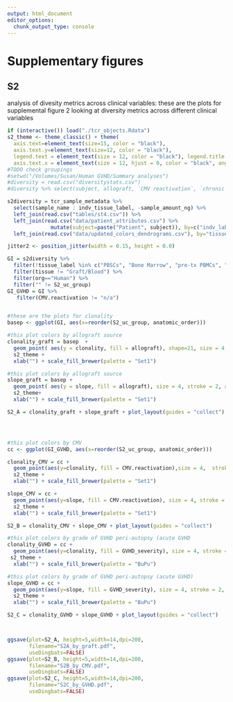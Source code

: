 ```yaml
---
output: html_document
editor_options: 
  chunk_output_type: console
---
```


# Supplementary figures
## S2

analysis of divesity metrics across clinical variables: these are the plots for supplemental figure 2 looking at diversity metrics across different clinical variables

```R
if (interactive()) load("./tcr_objects.Rdata")
s2_theme <- theme_classic() + theme(
  axis.text=element_text(size=15, color = "black"),
  axis.text.y=element_text(size=12, color = "black"),
  legend.text = element_text(size = 12, color = "black"), legend.title = element_text(size = 15, color = "black"), axis.title = element_text(size = 15, color = "black", face = "bold"),
  axis.text.x = element_text(size = 12, hjust = 0, color = "black", angle = -30))
#TODO check groupings
#setwd("/Volumes/Susan/Human GVHD/Summary analyses")
#diversity = read.csv("diversitystats.csv")
#diversity %>% select(subject, allograft, `CMV reactivation`, `chronic GVHD`, `GVHD_severity`) %>% distinct() %>% write.csv("tmpdiversity.csv")

s2diversity = tcr_sample_metadata %>% 
  select(sample_name : indv_tissue_label, -sample_amount_ng) %>% 
  left_join(read.csv("tables/st4.csv")) %>%
  left_join(read.csv("data/patient_attributes.csv") %>%
              mutate(subject=paste("Patient", subject)), by=c("indv_label" = "subject")) %>%
  left_join(read.csv("data/updated_colors_dendrograms.csv"), by="tissue")

jitter2 <- position_jitter(width = 0.15, height = 0.0)

GI = s2diversity %>%
  filter(!tissue_label %in% c("PBSCs", "Bone Marrow", "pre-tx PBMCs", "Heart", "Kidney", "mLN")) %>%
  filter(tissue != "Graft/Blood") %>% 
  filter(org=="Human") %>% 
  filter("" != S2_uc_group)
GI_GVHD = GI %>%
   filter(CMV.reactivation != "n/a")


#these are the plots for clonality
basep <- ggplot(GI, aes(x=reorder(S2_uc_group, anatomic_order)))

#this plot colors by allograft source
clonality_graft = basep  +
  geom_point( aes(y = clonality, fill = allograft), shape=21, size = 4, stroke = 2, alpha = .8, position = jitter2) +
  s2_theme +
  xlab("") + scale_fill_brewer(palette = "Set1")

#this plot colors by allograft source
slope_graft = basep + 
  geom_point( aes(y = slope, fill = allograft), size = 4, stroke = 2, alpha = .8, position = jitter2, shape=21) +
  s2_theme+
  xlab("") + scale_fill_brewer(palette = "Set1")

S2_A = clonality_graft + slope_graft + plot_layout(guides = "collect")




#this plot colors by CMV
cc <- ggplot(GI_GVHD, aes(x=reorder(S2_uc_group, anatomic_order)))

clonality_CMV = cc + 
  geom_point(aes(y=clonality, fill = CMV.reactivation),size = 4,  stroke = 2, alpha = .8, position = jitter2, shape=21) +
  s2_theme +
  xlab("") + scale_fill_brewer(palette = "Set1")

slope_CMV = cc + 
  geom_point(aes(y=slope, fill = CMV.reactivation), size = 4, stroke = 2, alpha = .8, position = jitter2, shape=21) +
  s2_theme +
  xlab("") + scale_fill_brewer(palette = "Set1")

S2_B = clonality_CMV + slope_CMV + plot_layout(guides = "collect")

#this plot colors by grade of GVHD peri-autopsy (acute GVHD
clonality_GVHD = cc + 
  geom_point(aes(y=clonality, fill = GVHD_severity), size = 4, stroke = 2, alpha = .8, position = jitter2, shape=21) +
 s2_theme +
  xlab("") + scale_fill_brewer(palette = "BuPu")

#this plot colors by grade of GVHD peri-autopsy (acute GVHD)
slope_GVHD = cc + 
  geom_point(aes(y=slope, fill = GVHD_severity), size = 4, stroke = 2, alpha = .8, position = jitter2, shape=21) +
  s2_theme +
  xlab("") + scale_fill_brewer(palette = "BuPu")

S2_C = clonality_GVHD + slope_GVHD + plot_layout(guides = "collect")



ggsave(plot=S2_A, height=5,width=14,dpi=200,
       filename="S2A_by_graft.pdf",
       useDingbats=FALSE)
ggsave(plot=S2_B, height=5,width=14,dpi=200,
       filename="S2B_by_CMV.pdf",
       useDingbats=FALSE)
ggsave(plot=S2_C, height=5,width=14,dpi=200,
       filename="S2C_by_GVHD.pdf",
       useDingbats=FALSE)

```
